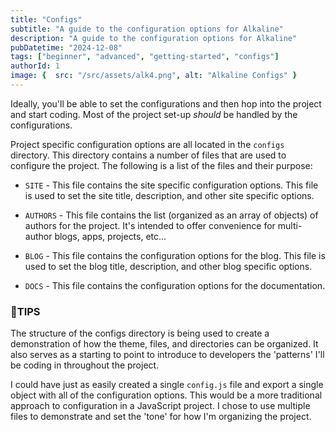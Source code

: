 ```yaml
---
title: "Configs"
subtitle: "A guide to the configuration options for Alkaline"
description: "A guide to the configuration options for Alkaline"
pubDatetime: "2024-12-08"
tags: ["beginner", "advanced", "getting-started", "configs"]
authorId: 1
image: {  src: "/src/assets/alk4.png", alt: "Alkaline Configs" }
---
```




Ideally, you'll be able to set the configurations and then hop into the project and start coding. Most of the project set-up _should_ be handled by the configurations.

Project specific configuration options are all located in the `configs` directory. This directory contains a number of files that are used to configure the project. The following is a list of the files and their purpose:

- `SITE` - This file contains the site specific configuration options. This file is used to set the site title, description, and other site specific options.

- `AUTHORS` - This file contains the list (organized as an array of objects) of authors for the project. It's intended to offer convenience for multi-author blogs, apps, projects, etc...

- `BLOG` - This file contains the configuration options for the blog. This file is used to set the blog title, description, and other blog specific options.

- `DOCS` - This file contains the configuration options for the documentation.

### 🌟TIPS

The structure of the configs directory is being used to create a demonstration of how the theme, files, and directories can be organized. It also serves as a starting to point to introduce to developers the 'patterns' I'll be coding in throughout the project.

I could have just as easily created a single `config.js` file and export a single object with all of the configuration options. This would be a more traditional approach to configuration in a JavaScript project. I chose to use multiple files to demonstrate and set the 'tone' for how I'm organizing the project.
